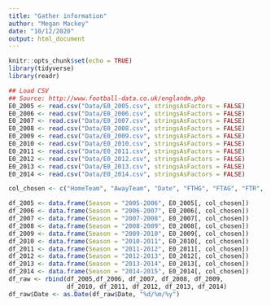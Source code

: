 ```yaml
---
title: "Gather information"
author: "Megan Mackey"
date: "10/12/2020"
output: html_document
---
```


```r
knitr::opts_chunk$set(echo = TRUE)
library(tidyverse)
library(readr)
```

```r
## Load CSV
## Source: http://www.football-data.co.uk/englandm.php
E0_2005 <- read.csv("Data/E0_2005.csv", stringsAsFactors = FALSE)
E0_2006 <- read.csv("Data/E0_2006.csv", stringsAsFactors = FALSE)
E0_2007 <- read.csv("Data/E0_2007.csv", stringsAsFactors = FALSE)
E0_2008 <- read.csv("Data/E0_2008.csv", stringsAsFactors = FALSE)
E0_2009 <- read.csv("Data/E0_2009.csv", stringsAsFactors = FALSE)
E0_2010 <- read.csv("Data/E0_2010.csv", stringsAsFactors = FALSE)
E0_2011 <- read.csv("Data/E0_2011.csv", stringsAsFactors = FALSE)
E0_2012 <- read.csv("Data/E0_2012.csv", stringsAsFactors = FALSE)
E0_2013 <- read.csv("Data/E0_2013.csv", stringsAsFactors = FALSE)
E0_2014 <- read.csv("Data/E0_2014.csv", stringsAsFactors = FALSE)
```

```r
col_chosen <- c("HomeTeam", "AwayTeam", "Date", "FTHG", "FTAG", "FTR", "HTHG", "HTAG", "HTR", "HS", "AS", "HST", "AST", "HF", "AF", "HC", "AC", "HY", "AY", "HR", "AR")

```

```r
df_2005 <- data.frame(Season = "2005-2006", E0_2005[, col_chosen])
df_2006 <- data.frame(Season = "2006-2007", E0_2006[, col_chosen])
df_2007 <- data.frame(Season = "2007-2008", E0_2007[, col_chosen])
df_2008 <- data.frame(Season = "2008-2009", E0_2008[, col_chosen])
df_2009 <- data.frame(Season = "2009-2010", E0_2009[, col_chosen])
df_2010 <- data.frame(Season = "2010-2011", E0_2010[, col_chosen])
df_2011 <- data.frame(Season = "2011-2012", E0_2011[, col_chosen])
df_2012 <- data.frame(Season = "2012-2013", E0_2012[, col_chosen])
df_2013 <- data.frame(Season = "2013-2014", E0_2013[, col_chosen])
df_2014 <- data.frame(Season = "2014-2015", E0_2014[, col_chosen])
df_raw <- rbind(df_2005,df_2006, df_2007, df_2008, df_2009,
                df_2010, df_2011, df_2012, df_2013, df_2014)
df_raw$Date <- as.Date(df_raw$Date, "%d/%m/%y")

```

```r


```

